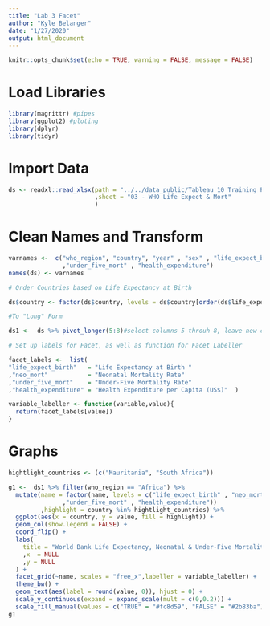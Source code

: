 ```yaml
---
title: "Lab 3 Facet"
author: "Kyle Belanger"
date: "1/27/2020"
output: html_document
---
```


```r
knitr::opts_chunk$set(echo = TRUE, warning = FALSE, message = FALSE)
```

# Load Libraries

```r
library(magrittr) #pipes
library(ggplot2) #ploting 
library(dplyr)
library(tidyr)

```

# Import Data

```r
ds <- readxl::read_xlsx(path = "../../data_public/Tableau 10 Training Practice Data.xlsx"
                        ,sheet = "03 - WHO Life Expect & Mort"
                        )
```


# Clean Names and Transform

```r
varnames <-  c("who_region", "country", "year" , "sex" , "life_expect_birth" , "neo_mort"
               ,"under_five_mort" , "health_expenditure")
names(ds) <- varnames

# Order Countries based on Life Expectancy at Birth

ds$country <- factor(ds$country, levels = ds$country[order(ds$life_expect_birth)]) 

#To "Long" Form

ds1 <-  ds %>% pivot_longer(5:8)#select columns 5 throuh 8, leave new columns at default names

# Set up labels for Facet, as well as function for Facet Labeller

facet_labels <-  list(
"life_expect_birth"   = "Life Expectancy at Birth "                            
,"neo_mort"           = "Neonatal Mortality Rate"             
,"under_five_mort"    = "Under-Five Mortality Rate"
,"health_expenditure" = "Health Expenditure per Capita (US$)"  )

variable_labeller <- function(variable,value){
  return(facet_labels[value])
}


```


# Graphs

```r

hightlight_countries <- (c("Mauritania", "South Africa")) 

g1 <-  ds1 %>% filter(who_region == "Africa") %>% 
  mutate(name = factor(name, levels = c("life_expect_birth" , "neo_mort"
               ,"under_five_mort" , "health_expenditure"))
         ,highlight = country %in% hightlight_countries) %>% 
  ggplot(aes(x = country, y = value, fill = highlight)) +
  geom_col(show.legend = FALSE) +
  coord_flip() +
  labs(
    title = "World Bank Life Expectancy, Neonatal & Under-Five Mortality Rates, and Health Expenditure Analysis"
    ,x  = NULL
    ,y = NULL
  ) +
  facet_grid(~name, scales = "free_x",labeller = variable_labeller) +
  theme_bw() +
  geom_text(aes(label = round(value, 0)), hjust = 0) +
  scale_y_continuous(expand = expand_scale(mult = c(0,0.2))) +
  scale_fill_manual(values = c("TRUE" = "#fc8d59", "FALSE" = "#2b83ba"))
g1
```

